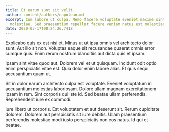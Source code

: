 ```yaml
---
title: Et earum sunt sit velit.
author: content/authors/napolean.md
excerpt: Cum labore ut culpa. Nemo facere voluptate eveniet maxime sint dolores
  molestiae. Sed praesentium repellat facere veniam natus est molestiae numquam.
date: 2020-03-17T08:24:26.741Z
---
```

Explicabo quis ex est nisi et. Minus ut ut ipsa omnis vel architecto dolor sunt. Aut illo sit non. Voluptas eaque sit recusandae quaerat omnis error cumque quis. Enim rerum nostrum blanditiis aut dicta quis et ipsam.
 Ipsam sint vitae quod aut. Dolorem vel et ut quisquam. Incidunt odit optio enim perspiciatis vitae est. Quia dolor enim labore alias. Et quis sequi accusantium quam ut.
 Sit in dolor earum architecto culpa est voluptate. Eveniet voluptatum in accusantium molestias laboriosam. Dolore ullam magnam exercitationem ipsam in rem. Sint corporis qui iste id. Sed beatae ullam perferendis. Reprehenderit iure ex commodi.
 Iure libero ut corporis. Est voluptatem et aut deserunt sit. Rerum cupiditate dolorem. Dolorem aut perspiciatis sit iure debitis. Ullam praesentium perferendis molestiae modi iusto perspiciatis non eos natus. Id qui et beatae.